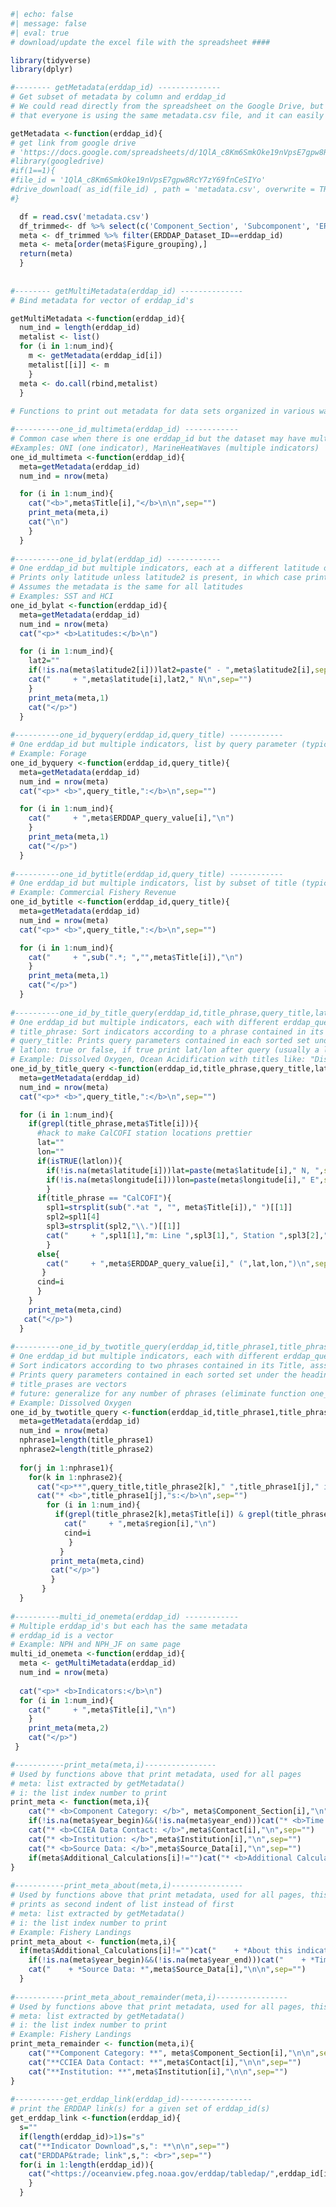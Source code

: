 
```r
#| echo: false
#| message: false
#| eval: true
# download/update the excel file with the spreadsheet ####

library(tidyverse)
library(dplyr)

#-------- getMetadata(erddap_id) --------------
# Get subset of metadata by column and erddap_id
# We could read directly from the spreadsheet on the Google Drive, but downloading the csv file ensures
# that everyone is using the same metadata.csv file, and it can easily be archived by ESR year

getMetadata <-function(erddap_id){
# get link from google drive
# 'https://docs.google.com/spreadsheets/d/1QlA_c8Km6SmkOke19nVpsE7gpw8RcY7zY69fnCeSIYo/edit?gid=727721099#gid=727721099'
#library(googledrive)
#if(1==1){
#file_id = '1QlA_c8Km6SmkOke19nVpsE7gpw8RcY7zY69fnCeSIYo'
#drive_download( as_id(file_id) , path = 'metadata.csv', overwrite = TRUE)
#}

  df = read.csv('metadata.csv')
  df_trimmed<- df %>% select(c('Component_Section', 'Subcomponent', 'ERDDAP_Dataset_ID', 'ERDDAP_query_value', 'Contact', 'Title', 'Institution', 'Source_Data', 'Additional_Calculations', 'region', 'latitude', 'longitude', 'latitude2', 'longitude2','Sampling_frequency','Figure_grouping','year_begin','year_end'))
  meta <- df_trimmed %>% filter(ERDDAP_Dataset_ID==erddap_id)
  meta <- meta[order(meta$Figure_grouping),]
  return(meta)
  }
  
  
#-------- getMultiMetadata(erddap_id) --------------
# Bind metadata for vector of erddap_id's

getMultiMetadata <-function(erddap_id){
  num_ind = length(erddap_id)
  metalist <- list()
  for (i in 1:num_ind){
    m <- getMetadata(erddap_id[i])
    metalist[[i]] <- m
    }
  meta <- do.call(rbind,metalist)
  }
  
# Functions to print out metadata for data sets organized in various ways

#----------one_id_multimeta(erddap_id) ------------
# Common case when there is one erddap_id but the dataset may have multiple indicators, each with it's own unique metadata
#Examples: ONI (one indicator), MarineHeatWaves (multiple indicators)
one_id_multimeta <-function(erddap_id){
  meta=getMetadata(erddap_id)
  num_ind = nrow(meta)

  for (i in 1:num_ind){
    cat("<b>",meta$Title[i],"</b>\n\n",sep="")
    print_meta(meta,i)
    cat("\n")
    }
  }
  
#----------one_id_bylat(erddap_id) ------------
# One erddap_id but multiple indicators, each at a different latitude or latitude range
# Prints only latitude unless latitude2 is present, in which case print the range
# Assumes the metadata is the same for all latitudes
# Examples: SST and HCI
one_id_bylat <-function(erddap_id){
  meta=getMetadata(erddap_id)
  num_ind = nrow(meta)
  cat("<p>* <b>Latitudes:</b>\n")

  for (i in 1:num_ind){
    lat2=""
    if(!is.na(meta$latitude2[i]))lat2=paste(" - ",meta$latitude2[i],sep="")
    cat("     + ",meta$latitude[i],lat2," N\n",sep="")
    }
    print_meta(meta,1)
    cat("</p>")
  }
  
#----------one_id_byquery(erddap_id,query_title) ------------
# One erddap_id but multiple indicators, list by query parameter (typically species)
# Example: Forage
one_id_byquery <-function(erddap_id,query_title){
  meta=getMetadata(erddap_id)
  num_ind = nrow(meta)
  cat("<p>* <b>",query_title,":</b>\n",sep="")

  for (i in 1:num_ind){
    cat("     + ",meta$ERDDAP_query_value[i],"\n")
    }
    print_meta(meta,1)
    cat("</p>")
  }
   
#----------one_id_bytitle(erddap_id,query_title) ------------
# One erddap_id but multiple indicators, list by subset of title (typically species)
# Example: Commercial Fishery Revenue
one_id_bytitle <-function(erddap_id,query_title){
  meta=getMetadata(erddap_id)
  num_ind = nrow(meta)
  cat("<p>* <b>",query_title,":</b>\n",sep="")

  for (i in 1:num_ind){
    cat("     + ",sub(".*; ","",meta$Title[i]),"\n")
    }
    print_meta(meta,1)
    cat("</p>")
  }
   
#----------one_id_by_title_query(erddap_id,title_phrase,query_title,latlon) ------------
# One erddap_id but multiple indicators, each with different erddap_query_parameter (commonly location or species)
# title_phrase: Sort indicators according to a phrase contained in its Title, asssumes metadata is the same for indicators sorted by each phrase
# query_title: Prints query parameters contained in each sorted set under the heading query_title
# latlon: true or false, if true print lat/lon after query (usually a location)
# Example: Dissolved Oxygen, Ocean Acidification with titles like: "Dissolved Oxygen at 150 m: CalCOFI 90.90"
one_id_by_title_query <-function(erddap_id,title_phrase,query_title,latlon){
  meta=getMetadata(erddap_id)
  num_ind = nrow(meta)
  cat("<p>* <b>",query_title,":</b>\n",sep="")

  for (i in 1:num_ind){
    if(grepl(title_phrase,meta$Title[i])){
      #hack to make CalCOFI station locations prettier
      lat=""
      lon=""
      if(isTRUE(latlon)){
        if(!is.na(meta$latitude[i]))lat=paste(meta$latitude[i]," N, ",sep="")
        if(!is.na(meta$longitude[i]))lon=paste(meta$longitude[i]," E",sep="")
        }
      if(title_phrase == "CalCOFI"){
        spl1=strsplit(sub(".*at ", "", meta$Title[i])," ")[[1]]
        spl2=spl1[4]
        spl3=strsplit(spl2,"\\.")[[1]]
        cat("     + ",spl1[1],"m: Line ",spl3[1],", Station ",spl3[2]," (",lat,lon,")\n",sep="")
        }
      else{
        cat("     + ",meta$ERDDAP_query_value[i]," (",lat,lon,")\n",sep="")
       }
      cind=i
      }
    }
    print_meta(meta,cind)
   cat("</p>")
  }
  
#----------one_id_by_twotitle_query(erddap_id,title_phrase1,title_phrase2,query_title) ------------
# One erddap_id but multiple indicators, each with different erddap_query_parameter (commonly location or species)
# Sort indicators according to two phrases contained in its Title, asssumes metadata is the same for indicators sorted by each phrase
# Prints query parameters contained in each sorted set under the heading query_title
# title_prases are vectors
# future: generalize for any number of phrases (eliminate function one_id_by_title_query)
# Example: Dissolved Oxygen
one_id_by_twotitle_query <-function(erddap_id,title_phrase1,title_phrase2,query_title){
  meta=getMetadata(erddap_id)
  num_ind = nrow(meta)
  nphrase1=length(title_phrase1)
  nphrase2=length(title_phrase2)
  
  for(j in 1:nphrase1){
    for(k in 1:nphrase2){
      cat("<p>**",query_title,title_phrase2[k]," ",title_phrase1[j]," indicators:**\n\n",sep="")
      cat("* <b>",title_phrase1[j],"s:</b>\n",sep="")
        for (i in 1:num_ind){
          if(grepl(title_phrase2[k],meta$Title[i]) & grepl(title_phrase1[j],meta$Title[i])){
            cat("     + ",meta$region[i],"\n")
            cind=i
             }
           }
         print_meta(meta,cind)
         cat("</p>")
         }
       } 
  }
  
#----------multi_id_onemeta(erddap_id) ------------
# Multiple erddap_id's but each has the same metadata
# erddap_id is a vector
# Example: NPH and NPH_JF on same page
multi_id_onemeta <-function(erddap_id){
  meta <- getMultiMetadata(erddap_id)
  num_ind = nrow(meta)
  
  cat("<p>* <b>Indicators:</b>\n")
  for (i in 1:num_ind){
    cat("     + ",meta$Title[i],"\n")
    }
    print_meta(meta,2)
    cat("</p>")
 }

#-----------print_meta(meta,i)----------------
# Used by functions above that print metadata, used for all pages
# meta: list extracted by getMetadata()
# i: the list index number to print
print_meta <- function(meta,i){
    cat("* <b>Component Category: </b>", meta$Component_Section[i],"\n",sep="")
    if(!is.na(meta$year_begin)&&(!is.na(meta$year_end)))cat("* <b>Time Range: </b>",meta$year_begin[i]," - ",meta$year_end[i],"\n",sep="")
    cat("* <b>CCIEA Data Contact: </b>",meta$Contact[i],"\n",sep="")
    cat("* <b>Institution: </b>",meta$Institution[i],"\n",sep="")
    cat("* <b>Source Data: </b>",meta$Source_Data[i],"\n",sep="")
    if(meta$Additional_Calculations[i]!="")cat("* <b>Additional Calculations: </b>",meta$Additional_Calculations[i],"\n",sep="")
}
  
#-----------print_meta_about(meta,i)----------------
# Used by functions above that print metadata, used for all pages, this one just prints source, additional calculations and time range
# prints as second indent of list instead of first
# meta: list extracted by getMetadata()
# i: the list index number to print
# Example: Fishery Landings
print_meta_about <- function(meta,i){
  if(meta$Additional_Calculations[i]!="")cat("    + *About this indicator: * ",meta$Additional_Calculations[i],"\n")
    if(!is.na(meta$year_begin)&&(!is.na(meta$year_end)))cat("    + *Time Range: * ",meta$year_begin[i]," - ",meta$year_end[i],"\n",sep="")
    cat("    + *Source Data: *",meta$Source_Data[i],"\n\n",sep="")
  }
  
#-----------print_meta_about_remainder(meta,i)----------------
# Used by functions above that print metadata, used for all pages, this one just prints source, additional calculations and time range
# meta: list extracted by getMetadata()
# i: the list index number to print
# Example: Fishery Landings
print_meta_remainder <- function(meta,i){
    cat("**Component Category: **", meta$Component_Section[i],"\n\n",sep="")
    cat("**CCIEA Data Contact: **",meta$Contact[i],"\n\n",sep="")
    cat("**Institution: **",meta$Institution[i],"\n\n",sep="")
}
  
#-----------get_erddap_link(erddap_id)----------------
# print the ERDDAP link(s) for a given set of erddap_id(s)
get_erddap_link <-function(erddap_id){
  s=""
  if(length(erddap_id)>1)s="s"
  cat("**Indicator Download",s,": **\n\n",sep="")
  cat("ERDDAP&trade; link",s,": <br>",sep="")
  for(i in 1:length(erddap_id)){
    cat("<https://oceanview.pfeg.noaa.gov/erddap/tabledap/",erddap_id[i],".html> \n\n",sep="")
    }
  }
  
```

